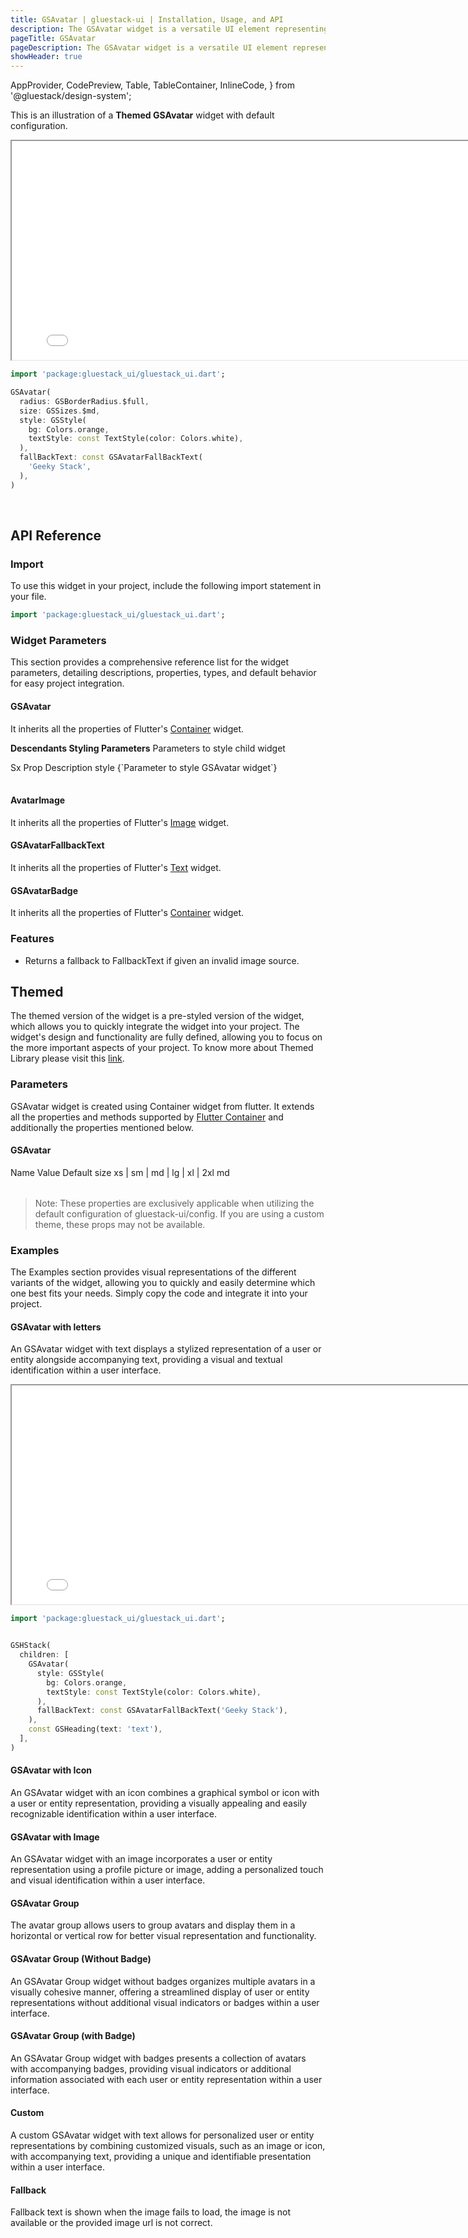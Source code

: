 ```yaml
---
title: GSAvatar | gluestack-ui | Installation, Usage, and API
description: The GSAvatar widget is a versatile UI element representing a user with profile pictures, initials, or a fallback icon. It adds a personal touch to the user interface, making it more engaging.
pageTitle: GSAvatar
pageDescription: The GSAvatar widget is a versatile UI element representing a user with profile pictures, initials, or a fallback icon. It adds a personal touch to the user interface, making it more engaging.
showHeader: true
---
```



  AppProvider,
  CodePreview,
  Table,
  TableContainer,
  InlineCode,
} from '@gluestack/design-system';

<Meta title="Components/Media And Icons/Avatar" />

This is an illustration of a **Themed GSAvatar** widget with default configuration.

<iframe
  src={env.NEXT_PUBLIC_PREVIEW + 'avatar-preview'}
  title="Example"
  width="800"
  height="350"
></iframe>

```dart
import 'package:gluestack_ui/gluestack_ui.dart';

GSAvatar(
  radius: GSBorderRadius.$full,
  size: GSSizes.$md,
  style: GSStyle(
    bg: Colors.orange,
    textStyle: const TextStyle(color: Colors.white),
  ),
  fallBackText: const GSAvatarFallBackText(
    'Geeky Stack',
  ),
)
```

<br />

## API Reference

### Import

To use this widget in your project, include the following import statement in your file.

```dart
import 'package:gluestack_ui/gluestack_ui.dart';
```

### Widget Parameters

This section provides a comprehensive reference list for the widget parameters, detailing descriptions, properties, types, and default behavior for easy project integration.

#### GSAvatar

It inherits all the properties of Flutter's [Container](https://api.flutter.dev/flutter/widgets/Container-class.html) widget.

**Descendants Styling Parameters**
Parameters to style child widget

<AppProvider>
  <TableContainer>
    <Table>
      <Table.THead>
        <Table.TR>
          <Table.TH>
            <Table.TText>Sx Prop</Table.TText>
          </Table.TH>
          <Table.TH>
            <Table.TText>Description</Table.TText>
          </Table.TH>
        </Table.TR>
      </Table.THead>
      <Table.TBody>
        <Table.TR>
          <Table.TD>
            <Table.TText>
              <InlineCode>style</InlineCode>
            </Table.TText>
          </Table.TD>
          <Table.TD>
            <Table.TText>{`Parameter to style GSAvatar widget`}</Table.TText>
          </Table.TD>
        </Table.TR>
      </Table.TBody>
    </Table>
  </TableContainer>
</AppProvider>

#### AvatarImage

It inherits all the properties of Flutter's [Image](https://api.flutter.dev/flutter/widgets/Image-class.html) widget.

#### GSAvatarFallbackText

It inherits all the properties of Flutter's [Text](https://api.flutter.dev/flutter/widgets/Text-class.html) widget.

#### GSAvatarBadge

It inherits all the properties of Flutter's [Container](https://api.flutter.dev/flutter/widgets/Container-class.html) widget.

### Features

- Returns a fallback to FallbackText if given an invalid image source.

## Themed

The themed version of the widget is a pre-styled version of the widget, which allows you to quickly integrate the widget into your project. The widget's design and functionality are fully defined, allowing you to focus on the more important aspects of your project. To know more about Themed Library please visit this [link](https://gluestack.io/ui/docs/core-concepts/themed-library).

### Parameters

GSAvatar widget is created using Container widget from flutter. It extends all the properties and methods supported by [Flutter Container](https://api.flutter.dev/flutter/widgets/Container-class.html) and additionally the properties mentioned below.

#### GSAvatar

<AppProvider>
  <TableContainer>
    <Table>
      <Table.THead>
        <Table.TR>
          <Table.TH>
            <Table.TText>Name</Table.TText>
          </Table.TH>
          <Table.TH>
            <Table.TText>Value</Table.TText>
          </Table.TH>
          <Table.TH>
            <Table.TText>Default</Table.TText>
          </Table.TH>
        </Table.TR>
      </Table.THead>
      <Table.TBody>
        <Table.TR>
          <Table.TD>
            <Table.TText>
              <InlineCode>size</InlineCode>
            </Table.TText>
          </Table.TD>
          <Table.TD>
            <Table.TText>xs | sm | md | lg | xl | 2xl</Table.TText>
          </Table.TD>
          <Table.TD>
            <Table.TText>md</Table.TText>
          </Table.TD>
        </Table.TR>
      </Table.TBody>
    </Table>
  </TableContainer>
</AppProvider>

> Note: These properties are exclusively applicable when utilizing the default configuration of gluestack-ui/config. If you are using a custom theme, these props may not be available.

### Examples

The Examples section provides visual representations of the different variants of the widget, allowing you to quickly and easily determine which one best fits your needs. Simply copy the code and integrate it into your project.

#### GSAvatar with letters

An GSAvatar widget with text displays a stylized representation of a user or entity alongside accompanying text, providing a visual and textual identification within a user interface.

<iframe
  src={env.NEXT_PUBLIC_PREVIEW + 'avatar-with-label-preview'}
  title="Example"
  width="800"
  height="350"
></iframe>

```dart
import 'package:gluestack_ui/gluestack_ui.dart';


GSHStack(
  children: [
    GSAvatar(
      style: GSStyle(
        bg: Colors.orange,
        textStyle: const TextStyle(color: Colors.white),
      ),
      fallBackText: const GSAvatarFallBackText('Geeky Stack'),
    ),
    const GSHeading(text: 'text'),
  ],
)

```

#### GSAvatar with Icon

An GSAvatar widget with an icon combines a graphical symbol or icon with a user or entity representation, providing a visually appealing and easily recognizable identification within a user interface.

#### GSAvatar with Image

An GSAvatar widget with an image incorporates a user or entity representation using a profile picture or image, adding a personalized touch and visual identification within a user interface.

#### GSAvatar Group

The avatar group allows users to group avatars and display them in a horizontal or vertical row for better visual representation and functionality.

#### GSAvatar Group (Without Badge)

An GSAvatar Group widget without badges organizes multiple avatars in a visually cohesive manner, offering a streamlined display of user or entity representations without additional visual indicators or badges within a user interface.

#### GSAvatar Group (with Badge)

An GSAvatar Group widget with badges presents a collection of avatars with accompanying badges, providing visual indicators or additional information associated with each user or entity representation within a user interface.

#### Custom

A custom GSAvatar widget with text allows for personalized user or entity representations by combining customized visuals, such as an image or icon, with accompanying text, providing a unique and identifiable presentation within a user interface.

#### Fallback

Fallback text is shown when the image fails to load, the image is not available or the provided image url is not correct.

```

```
